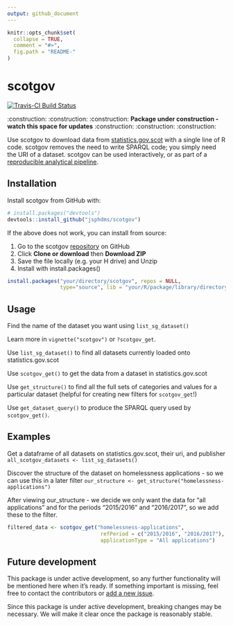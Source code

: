 ```yaml
---
output: github_document
---
```


<!-- README.md is generated from README.Rmd. Please edit that file -->

```r
knitr::opts_chunk$set(
  collapse = TRUE,
  comment = "#>",
  fig.path = "README-"
)
```

# scotgov

[![Travis-CI Build Status](https://travis-ci.org/jsphdms/scotgov.svg?branch=master)](https://travis-ci.org/jsphdms/scotgov)

:construction: :construction: :construction: **Package under construction - watch this space for updates** :construction: :construction: :construction:

Use scotgov to download data from [statistics.gov.scot](http://statistics.gov.scot/home) with a single line of R code. scotgov removes the need to write SPARQL code; you simply need the URI of a dataset. scotgov can be used interactively, or as part of a [reproducible analytical pipeline](https://ukgovdatascience.github.io/rap_companion/).

## Installation

Install scotgov from GitHub with:

```r
# install.packages("devtools")
devtools::install_github("jsphdms/scotgov")
```

If the above does not work, you can install from source:

1. Go to the scotgov [repository](https://github.com/jsphdms/scotgov) on GitHub
1. Click **Clone or download** then **Download ZIP**
1. Save the file locally (e.g. your H drive) and Unzip
1. Install with install.packages()

```r
install.packages("your/directory/scotgov", repos = NULL,
                 type="source", lib = "your/R/package/library/directory")
```

Usage
-----

Find the name of the dataset you want using `list_sg_dataset()`

Learn more in `vignette("scotgov")` or `?scotgov_get`.

Use `list_sg_dataset()` to find all datasets currently loaded onto statistics.gov.scot

Use `scotgov_get()` to get the data from a dataset in statistics.gov.scot

Use `get_structure()` to find all the full sets of categories and values for a particular dataset (helpful for creating new filters for `scotgov_get`!)

Use `get_dataset_query()` to produce the SPARQL query used by `scotgov_get()`.

Examples
---------

Get a dataframe of all datasets on statistics.gov.scot, their uri, and publisher
`all_scotgov_datasets <- list_sg_datasets()`

Discover the structure of the dataset on homelessness applications - so we can use this in a later filter
`our_structure <- get_structure("homelessness-applications")`

After viewing our_structure - we decide we only want the data for "all applications" and for the periods "2015/2016" and "2016/2017", so we add these to the filter. 

``` r
filtered_data <- scotgov_get("homelessness-applications",
                              refPeriod = c("2015/2016", "2016/2017"),
                              applicationType = "All applications")
```
                                                 
Future development
------------------

This package is under active development, so any further functionality will be mentioned here when it's ready. If something important is missing, feel free to contact the contributors or [add a new issue](https://github.com/jsphdms/scotgov/issues).

Since this package is under active development, breaking changes may be necessary. We will make it clear once the package is reasonably stable.
